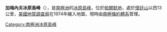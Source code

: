 {{coord|71|41|S|63|0|W|source:GNIS|display=title}}

'''加梅內夫冰原島峰'''（{{lang-en|Kamenev Nunatak}}），是[[南極洲|南極洲]]的[[冰原島峰|冰原島峰]]，位於[[帕爾默地|帕爾默地]]，處於[[懷廷山|懷廷山]]以西13公里，[[美國地質調查局|美國地質調查局]]在1974年繪入地圖，現時由[[南極條約體系|南極條約體系]]管理。

{{Antarctica-geo-stub}}
[[Category:南極洲冰原島峰|Category:南極洲冰原島峰]]